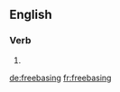 ==English==

===Verb===
{{head|en|present participle}}

# {{present participle of|freebase|lang=en|nocat=1}}

[[de:freebasing]]
[[fr:freebasing]]